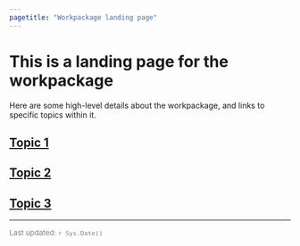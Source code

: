 ```yaml
---
pagetitle: "Workpackage landing page"
---
```


# This is a landing page for the workpackage

Here are some high-level details about the workpackage, and links to specific topics within it.


## [Topic 1](generic_topic_1.html)

## [Topic 2](generic_topic_2.html)

## [Topic 3](generic_topic_3.html)

---

<p style ="color:grey; font-size: 13px;">Last updated: `r Sys.Date()`</p>
